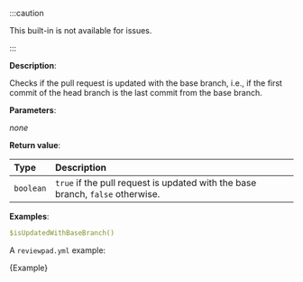 
:::caution

This built-in is not available for issues.

:::

**Description**:

Checks if the pull request is updated with the base branch, i.e., if the first commit of the head branch is the last commit from the base branch.

**Parameters**:

_none_

**Return value**:

| Type      | Description                                                                    |
| :-------- | :----------------------------------------------------------------------------- |
| `boolean` | `true` if the pull request is updated with the base branch, `false` otherwise. |

**Examples**:

```yml
$isUpdatedWithBaseBranch()
```

A `reviewpad.yml` example:

<CodeBlock language="yml" title="reviewpad.yml">{Example}</CodeBlock>
